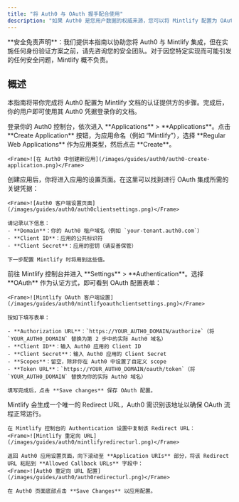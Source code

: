 ```yaml
---
title: "将 Auth0 与 OAuth 握手配合使用"
description: "如果 Auth0 是您用户数据的权威来源，您可以将 Mintlify 配置为 OAuth 客户端应用来为您的用户提供身份验证。"
---
```


<Note>
  **安全免责声明**：我们提供本指南以协助您将 Auth0 与 Mintlify 集成，但在实施任何身份验证方案之前，请先咨询您的安全团队。对于因您特定实现而可能引发的任何安全问题，Mintlify 概不负责。
</Note>

## 概述

本指南将带你完成将 Auth0 配置为 Mintlify 文档的认证提供方的步骤。完成后，你的用户即可使用其 Auth0 凭据登录你的文档。

<Steps>
  <Step title="在 Auth0 中创建 Regular Web Application">
    登录你的 Auth0 控制台，依次进入 **Applications** > **Applications**。点击 **Create Application** 按钮，为应用命名（例如 “Mintlify”），选择 **Regular Web Applications** 作为应用类型，然后点击 **Create**。
    
    <Frame>![在 Auth0 中创建新应用](/images/guides/auth0/auth0-create-application.png)</Frame>
  </Step>
  <Step title="获取客户端信息">
    创建应用后，你将进入应用的设置页面。在这里可以找到进行 OAuth 集成所需的关键凭据：
    
    <Frame>![Auth0 客户端设置页面](/images/guides/auth0/auth0clientsettings.png)</Frame>
    
    请记录以下信息：
    - **Domain**：你的 Auth0 租户域名（例如 `your-tenant.auth0.com`）
    - **Client ID**：应用的公共标识符
    - **Client Secret**：应用的密钥（请妥善保管）
    
    下一步配置 Mintlify 时将用到这些值。
  </Step>
  <Step title="设置 Mintlify 客户端">
    前往 Mintlify 控制台并进入 **Settings** > **Authentication**。选择 **OAuth** 作为认证方式，即可看到 OAuth 配置表单：
    
    <Frame>![Mintlify OAuth 客户端设置](/images/guides/auth0/mintlifyoauthclientsettings.png)</Frame>
    
    按如下填写表单：
    
    - **Authorization URL**：`https://YOUR_AUTH0_DOMAIN/authorize`（将 `YOUR_AUTH0_DOMAIN` 替换为第 2 步中的实际 Auth0 域名）
    - **Client ID**：输入 Auth0 应用的 Client ID
    - **Client Secret**：输入 Auth0 应用的 Client Secret
    - **Scopes**：留空，除非你在 Auth0 中设置了自定义 scope
    - **Token URL**：`https://YOUR_AUTH0_DOMAIN/oauth/token`（将 `YOUR_AUTH0_DOMAIN` 替换为你的实际 Auth0 域名）
    
    填写完成后，点击 **Save changes** 保存 OAuth 配置。
  </Step>
  <Step title="配置回调 URL">
    Mintlify 会生成一个唯一的 Redirect URL，Auth0 需识别该地址以确保 OAuth 流程正常运行。
    
    在 Mintlify 控制台的 Authentication 设置中复制该 Redirect URL：
    <Frame>![Mintlify 重定向 URL](/images/guides/auth0/mintlifyredirecturl.png)</Frame>
    
    返回 Auth0 应用设置页面，向下滚动至 **Application URIs** 部分，将该 Redirect URL 粘贴到 **Allowed Callback URLs** 字段中：
    <Frame>![Auth0 重定向 URL 配置](/images/guides/auth0/auth0redirecturl.png)</Frame>
    
    在 Auth0 页面底部点击 **Save Changes** 以应用配置。
  </Step>
</Steps>